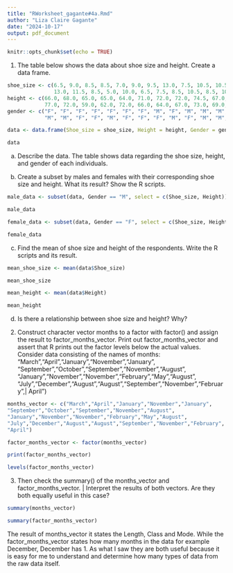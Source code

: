 ```yaml
---
title: "RWorksheet_gagante#4a.Rmd"
author: "Liza Claire Gagante"
date: "2024-10-17"
output: pdf_document
---
```


```r
knitr::opts_chunk$set(echo = TRUE)
```

1. The table below shows the data about shoe size and height. Create a data frame.
```r
shoe_size <- c(6.5, 9.0, 8.5, 8.5, 7.0, 9.0, 9.5, 13.0, 7.5, 10.5, 10.5, 12.0, 10.5, 
               13.0, 11.5, 8.5, 5.0, 10.0, 6.5, 7.5, 8.5, 10.5, 8.5, 10.5, 11.0, 9.0, 13.0)
height <- c(66.0, 68.0, 65.0, 65.0, 64.0, 71.0, 72.0, 72.0, 74.5, 67.0, 74.5, 71.0, 71.0,
            77.0, 72.0, 59.0, 62.0, 72.0, 66.0, 64.0, 67.0, 73.0, 69.0, 72.0, 70.0, 69.0, 70.0)
gender <- c("F", "F", "F", "F", "F", "F", "F", "M", "F", "M", "M", "M", "M", 
            "M", "M", "F", "F", "M", "F", "F", "F", "M", "F", "M", "M", "M", "M")

data <- data.frame(Shoe_size = shoe_size, Height = height, Gender = gender)

data
```

a. Describe the data.
  The table shows data regarding the shoe size, height, and gender of each individuals.

b. Create a subset by males and females with their corresponding shoe size and height.
What its result? Show the R scripts.
```r
male_data <- subset(data, Gender == "M", select = c(Shoe_size, Height))

male_data
```

```r
female_data <- subset(data, Gender == "F", select = c(Shoe_size, Height))

female_data
```


c. Find the mean of shoe size and height of the respondents. Write the R scripts and its
result.
```r
mean_shoe_size <- mean(data$Shoe_size)

mean_shoe_size

mean_height <- mean(data$Height)

mean_height
```

d. Is there a relationship between shoe size and height? Why?


2. Construct character vector months to a factor with factor() and assign the result to
factor_months_vector. Print out factor_months_vector and assert that R prints out
the factor levels below the actual values.
Consider data consisting of the names of months:
"March","April","January","November","January",
"September","October","September","November","August",
"January","November","November","February","May","August",
"July","December","August","August","September","November","February",|
April")

```r
months_vector <- c("March","April","January","November","January",
"September","October","September","November","August",
"January","November","November","February","May","August",
"July","December","August","August","September","November","February",
"April")

factor_months_vector <- factor(months_vector)

print(factor_months_vector)

levels(factor_months_vector)
```
3. Then check the summary() of the months_vector and factor_months_vector. | Interpret the results of both vectors. Are they both equally useful in this case?
```r
summary(months_vector)
```
```r
summary(factor_months_vector)
```
The result of months_vector it states the Length, Class and Mode. While the factor_months_vector states how many months in the data for example December, December has 1. As what I saw they are both useful because it is easy for me to understand and determine how many types of data from the raw data itself.

